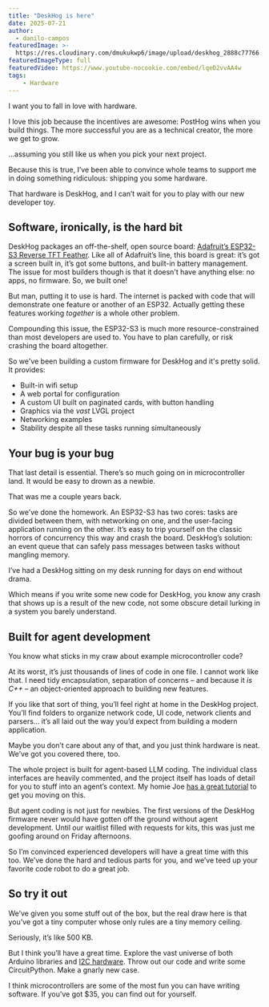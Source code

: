 ```yaml
---
title: "DeskHog is here"
date: 2025-07-21
author:
  - danilo-campos
featuredImage: >-
  https://res.cloudinary.com/dmukukwp6/image/upload/deskhog_2888c77766.jpg
featuredImageType: full
featuredVideo: https://www.youtube-nocookie.com/embed/lqeD2vvAA4w
tags:
    - Hardware
---
```


I want you to fall in love with hardware.

I love this job because the incentives are awesome: PostHog wins when you build things. The more successful you are as a technical creator, the more we get to grow.

...assuming you still like us when you pick your next project.

Because this is true, I’ve been able to convince whole teams to support me in doing something ridiculous: shipping you some hardware.

That hardware is DeskHog, and I can’t wait for you to play with our new developer toy.

## Software, ironically, is the hard bit

DeskHog packages an off-the-shelf, open source board: [Adafruit’s ESP32-S3 Reverse TFT Feather](https://www.adafruit.com/product/5691). Like all of Adafruit’s line, this board is great: it’s got a screen built in, it’s got some buttons, and built-in battery management. The issue for most builders though is that it doesn't have anything else: no apps, no firmware. So, we built one!

But man, putting it to use is hard. The internet is packed with code that will demonstrate one feature or another of an ESP32. Actually getting these features working *together* is a whole other problem.

Compounding this issue, the ESP32-S3 is much more resource-constrained than most developers are used to. You have to plan carefully, or risk crashing the board altogether.

So we've been building a custom firmware for DeskHog and it's pretty solid. It provides:

- Built-in wifi setup
- A web portal for configuration
- A custom UI built on paginated cards, with button handling
- Graphics via the *vast* LVGL project
- Networking examples
- Stability despite all these tasks running simultaneously

## Your bug is your bug

That last detail is essential. There’s so much going on in microcontroller land. It would be easy to drown as a newbie.

That was me a couple years back.

So we’ve done the homework. An ESP32-S3 has two cores: tasks are divided between them, with networking on one, and the user-facing application running on the other. It’s easy to trip yourself on the classic horrors of concurrency this way and crash the board. DeskHog’s solution: an event queue that can safely pass messages between tasks without mangling memory.

I’ve had a DeskHog sitting on my desk running for days on end without drama.

Which means if you write some new code for DeskHog, you know any crash that shows up is a result of the new code, not some obscure detail lurking in a system you barely understand.

## Built for agent development

You know what sticks in my craw about example microcontroller code?

At its worst, it’s just thousands of lines of code in one file. I cannot work like that. I need tidy encapsulation, separation of concerns – and because it *is C++* – an object-oriented approach to building new features.

If you like that sort of thing, you’ll feel right at home in the DeskHog project. You’ll find folders to organize network code, UI code, network clients and parsers… it’s all laid out the way you’d expect from building a modern application.

Maybe you don’t care about any of that, and you just think hardware is neat. We’ve got you covered there, too.

The whole project is built for agent-based LLM coding. The individual class interfaces are heavily commented, and the project itself has loads of detail for you to stuff into an agent’s context. My homie Joe [has a great tutorial](/tutorials/deskhog-claude-tutorial) to get you moving on this.

But agent coding is not just for newbies. The first versions of the DeskHog firmware never would have gotten off the ground without agent development. Until our waitlist filled with requests for kits, this was just me goofing around on Friday afternoons.

So I’m convinced experienced developers will have a great time with this too. We’ve done the hard and tedious parts for you, and we’ve teed up your favorite code robot to do a great job.

## So try it out

We’ve given you some stuff out of the box, but the real draw here is that you’ve got a tiny computer whose only rules are a tiny memory ceiling.

Seriously, it’s like 500 KB.

But I think you’ll have a great time. Explore the vast universe of both Arduino libraries and [I2C hardware](https://www.adafruit.com/category/620). Throw out our code and write some CircuitPython. Make a gnarly new case.

I think microcontrollers are some of the most fun you can have writing software. If you’ve got $35, you can find out for yourself.